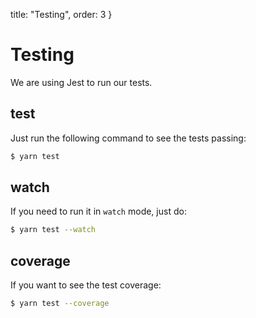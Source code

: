
  title: "Testing",
  order: 3
}

# Testing

We are using <Link to="jest">Jest</Link> to run our tests.

## test

Just run the following command to see the tests passing:

```bash
$ yarn test
```

## watch

If you need to run it in `watch` mode, just do:

```bash
$ yarn test --watch
```

## coverage

If you want to see the test coverage:

```bash
$ yarn test --coverage
```
